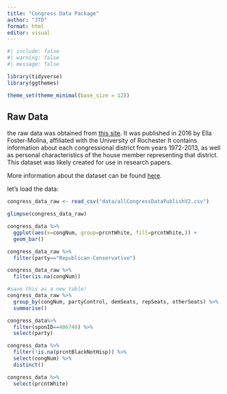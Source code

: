```yaml
---
title: "Congress Data Package"
author: "JTD"
format: html
editor: visual
---
```



```r
#| include: false
#| warning: false
#| message: false

library(tidyverse)
library(ggthemes)

theme_set(theme_minimal(base_size = 12))
```

## Raw Data

the raw data was obtained from 
[this site](https://congressdata.joshuamccrain.com/).
It was published in 2016 by Ella Foster-Molina, affiliated with the University of Rochester
It contains information about each congressional district from years 1972-2013, as well as personal characteristics of the house member representing that district.
This dataset was likely created for use in research papers.

More information about the dataset can be found [here](codebook.pdf).

let's load the data:
```r
congress_data_raw <- read_csv("data/allCongressDataPublishV2.csv")
```

```r
glimpse(congress_data_raw)
```

```r
congress_data %>%
  ggplot(aes(x=congNum, group=prcntWhite, fill=prcntWhite,)) +
  geom_bar()
```

```r
congress_data_raw %>%
  filter(party=="Republican-Conservative")
```
```r
congress_data_raw %>%
  filter(is.na(congNum))
```

```r
#save this as a new table!
congress_data_raw %>%
  group_by(congNum, partyControl, demSeats, repSeats, otherSeats) %>%
  summarise()
```
```r
congress_data%>%
  filter(sponID==406746) %>%
  select(party)

```

```r
congress_data %>%
  filter(!is.na(prcntBlackNotHisp)) %>%
  select(congNum) %>%
  distinct()
```

```r
congress_data %>%
  select(prcntWhite)
```


